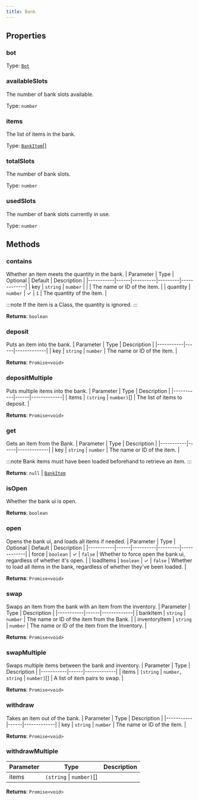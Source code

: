 ```yaml
---
title: Bank
---
```



## Properties
### bot

Type: [`Bot`](/api-legacy/bot)

### availableSlots <Badge text="Getter" size="small" />	
The number of bank slots available.

Type: `number`

### items <Badge text="Getter" size="small" />	
The list of items in the bank.

Type: [`BankItem`](/api-legacy/models/bankitem)[]

### totalSlots <Badge text="Getter" size="small" />	
The number of bank slots.

Type: `number`

### usedSlots <Badge text="Getter" size="small" />	
The number of bank slots currently in use.

Type: `number`

## Methods

### contains
Whether an item meets the quantity in the bank.
| Parameter | Type | Optional | Default | Description |
|-----------|------|----------|---------|-------------|
| key | `string` \| `number` |  |  | The name or ID of the item. |
| quantity | `number` | ✓ | `1` | The quantity of the item. |

:::note
If the item is a Class, the quantity is ignored.
:::

**Returns**: `boolean`

### deposit
Puts an item into the bank.
| Parameter | Type | Description |
|-----------|------|-------------|
| key | `string` \| `number` | The name or ID of the item. |

**Returns**: `Promise<void>`

### depositMultiple
Puts multiple items into the bank.
| Parameter | Type | Description |
|-----------|------|-------------|
| items | `(string` \| `number)`[] | The list of items to deposit. |

**Returns**: `Promise<void>`

### get
Gets an item from the Bank.
| Parameter | Type | Description |
|-----------|------|-------------|
| key | `string` \| `number` | The name or ID of the item. |

:::note
Bank items must have been loaded beforehand to retrieve an item.
:::

**Returns**: `null` \| [`BankItem`](/api-legacy/models/bankitem)

### isOpen
Whether the bank ui is open.

**Returns**: `boolean`

### open
Opens the bank ui, and loads all items if needed.
| Parameter | Type | Optional | Default | Description |
|-----------|------|----------|---------|-------------|
| force | `boolean` | ✓ | `false` | Whether to force open the bank ui, regardless of whether it's open. |
| loadItems | `boolean` | ✓ | `false` | Whether to load all items in the bank, regardless of whether they've been loaded. |

**Returns**: `Promise<void>`

### swap
Swaps an item from the bank with an item from the inventory.
| Parameter | Type | Description |
|-----------|------|-------------|
| bankItem | `string` \| `number` | The name or ID of the item from the Bank. |
| inventoryItem | `string` \| `number` | The name or ID of the item from the Inventory. |

**Returns**: `Promise<void>`

### swapMultiple
Swaps multiple items between the bank and inventory.
| Parameter | Type | Description |
|-----------|------|-------------|
| items | `[string` \| `number, string` \| `number]`[] | A list of item pairs to swap. |

**Returns**: `Promise<void>`

### withdraw
Takes an item out of the bank.
| Parameter | Type | Description |
|-----------|------|-------------|
| key | `string` \| `number` | The name or ID of the item. |

**Returns**: `Promise<void>`

### withdrawMultiple
| Parameter | Type | Description |
|-----------|------|-------------|
| items | `(string` \| `number)`[] |  |

**Returns**: `Promise<void>`

